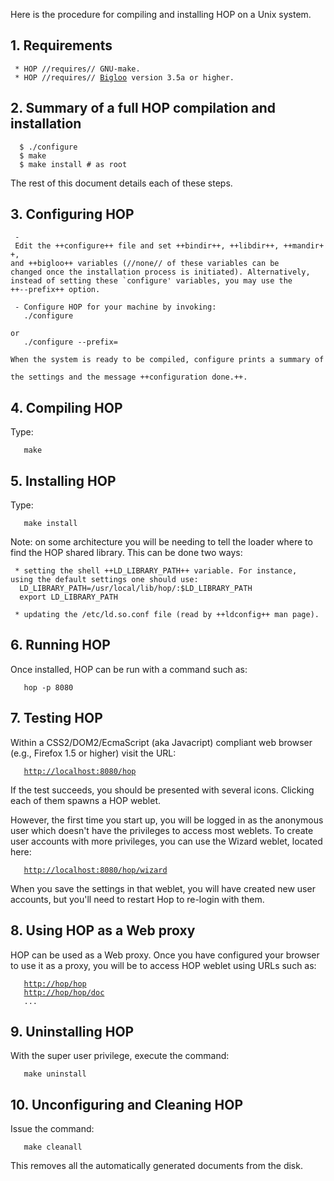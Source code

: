 Here is the procedure for compiling and installing HOP on a Unix system.

== 1. Requirements ==

  * HOP //requires// GNU-make.
  * HOP //requires// [[http://www.inria.fr/indes/fp/Bigloo|Bigloo]] version 3.5a or higher.

== 2. Summary of a full HOP compilation and installation ==

   $ ./configure
   $ make
   $ make install # as root


The rest of this document details each of these steps.

== 3. Configuring HOP ==

  - Edit the ++configure++ file and set ++bindir++, ++libdir++, ++mandir++,
 and ++bigloo++ variables (//none// of these variables can be 
 changed once the installation process is initiated). Alternatively,
 instead of setting these `configure' variables, you may use the
 ++--prefix++ option.

  - Configure HOP for your machine by invoking:
    ./configure

 or
    ./configure --prefix=<your-prefix>


 When the system is ready to be compiled, configure prints a summary of 
 the settings and the message ++configuration done.++.


== 4. Compiling HOP ==

Type:
    make


== 5. Installing HOP ==

Type:
    make install


Note: on some architecture you will be needing to tell the 
loader where to find the HOP shared library. This can be done 
two ways:

  * setting the shell ++LD_LIBRARY_PATH++ variable. For instance,
 using the default settings one should use:
   LD_LIBRARY_PATH=/usr/local/lib/hop/<VERSION>:$LD_LIBRARY_PATH
   export LD_LIBRARY_PATH
  
  * updating the /etc/ld.so.conf file (read by ++ldconfig++ man page).

== 6. Running HOP ==

Once installed, HOP can be run with a command such as:

    hop -p 8080

== 7. Testing HOP ==

Within a CSS2/DOM2/EcmaScript (aka Javacript) compliant web browser
(e.g., Firefox 1.5 or higher) visit the URL:

    http://localhost:8080/hop


If the test succeeds, you should be presented with several icons. Clicking
each of them spawns a HOP weblet.

However, the first time you start up, you will be logged in as the
anonymous user which doesn't have the privileges to access most
weblets.  To create user accounts with more privileges, you can use
the Wizard weblet, located here:

    http://localhost:8080/hop/wizard

When you save the settings in that weblet, you will have created new
user accounts, but you'll need to restart Hop to re-login with them.


== 8. Using HOP as a Web proxy ==

HOP can be used as a Web proxy. Once you have configured your browser to
use it as a proxy, you will be to access HOP weblet using URLs such as:

    http://hop/hop
    http://hop/hop/doc
    ...


== 9. Uninstalling HOP ==

With the super user privilege, execute the command:

    make uninstall


== 10. Unconfiguring and Cleaning HOP ==

Issue the command:

    make cleanall


This removes all the automatically generated documents from the disk.

  
